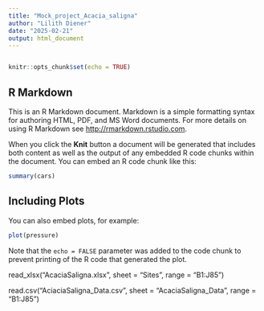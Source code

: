 ```yaml
---
title: "Mock_project_Acacia_saligna"
author: "Lilith Diener"
date: "2025-02-21"
output: html_document
---
```

```r

```

```r
knitr::opts_chunk$set(echo = TRUE)
```

## R Markdown

This is an R Markdown document. Markdown is a simple formatting syntax for authoring HTML, PDF, and MS Word documents. For more details on using R Markdown see <http://rmarkdown.rstudio.com>.

When you click the **Knit** button a document will be generated that includes both content as well as the output of any embedded R code chunks within the document. You can embed an R code chunk like this:

```r
summary(cars)
```

## Including Plots

You can also embed plots, for example:

```r
plot(pressure)
```

Note that the `echo = FALSE` parameter was added to the code chunk to prevent printing of the R code that generated the plot.


read_xlsx("AcaciaSaligna.xlsx", sheet = "Sites", range = "B1:J85")

read.csv("AciaciaSaligna_Data.csv", sheet = "AcaciaSaligna_Data", range = "B1:J85")

